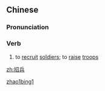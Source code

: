 ==Chinese==
{{zh-forms}}

===Pronunciation===
{{zh-pron
|m=zhāobīng
|c=ziu1 bing1
|h=pfs=chêu-pîn
|mn=qz,tw,xm,zz:chio-peng
|cat=v
}}

===Verb===
{{zh-verb}}

# {{lb|zh|literary}} to [[recruit]] [[soldier]]s; to [[raise]] [[troop]]s

[[Category:Mandarin literary terms|zhao1bing1]]

[[zh:招兵]]